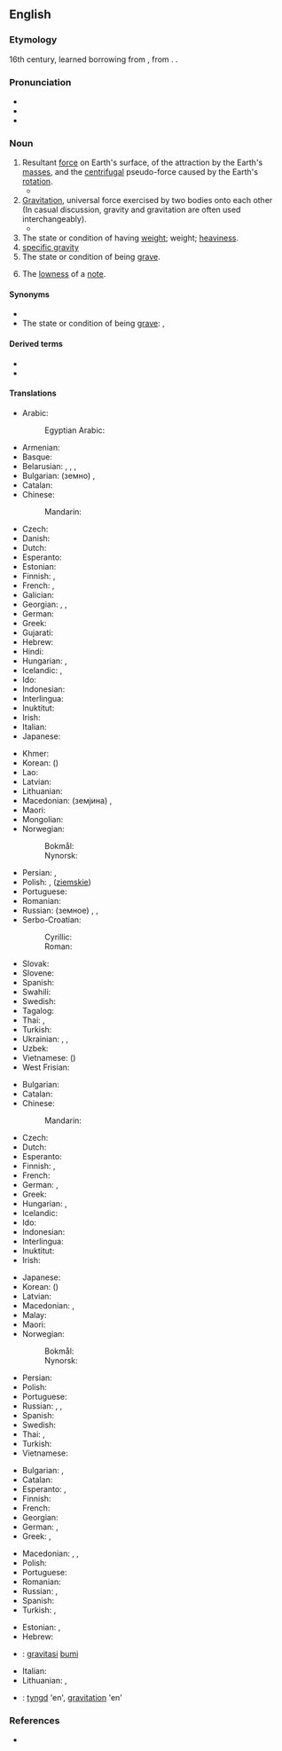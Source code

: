 ==English==
{{wikipedia}}

===Etymology===
16th century, learned borrowing from {{lbor|en|la|gravitās||weight|notext=1}}, from {{m|la|gravis||heavy}}. {{doublet|gravitas|lang=en}}.

===Pronunciation===
* {{IPA|/ˈɡɹævɪti/|lang=en}}
* {{audio|en-us-gravity.ogg|Audio (US)|lang=en}}
* {{hyphenation|grav|i|ty|lang=en}}

===Noun===
{{en-noun|~|gravities}}

# Resultant [[force]] on Earth's surface, of the attraction by the Earth's [[mass]]es, and the [[centrifugal]] pseudo-force caused by the Earth's [[rotation]].
#* {{quote-magazine|date=2013-06-07|author=David Simpson
|volume=188|issue=26|page=36|magazine={{w|The Guardian Weekly}}
|title=[http://www.guardian.co.uk/books/2013/may/18/falling-upwards-richard-holmes-review Fantasy of navigation]
|passage=It is tempting to speculate about the incentives or compulsions that might explain why anyone would take to the skies in [the] basket [of a balloon]: perhaps out of a desire to escape the '''gravity''' of this world or to get a preview of the next;&nbsp;[&hellip;].}}
# [[gravitation|Gravitation]], universal force exercised by two bodies onto each other<br> (In casual discussion, gravity and gravitation are often used interchangeably).
#* {{quote-magazine|date=2012-01|author=Michael Riordan|volume=100|issue=1|page=86
|magazine={{w|American Scientist}}
|title=[http://www.americanscientist.org/bookshelf/pub/tackling-infinity Tackling Infinity]
|passage=Some of the most beautiful and thus appealing physical theories, including quantum electrodynamics and quantum '''gravity''', have been dogged for decades by infinities that erupt when theorists try to prod their calculations into new domains. Getting rid of these nagging infinities has probably occupied far more effort than was spent in originating the theories.}}
# The state or condition of having [[weight]]; weight; [[heaviness]].
# [[specific gravity]]
# The state or condition of being [[grave]].
# {{lb|en|music}} The [[low]]ness of a [[note]].

====Synonyms====
* {{l|en|weightfulness}}
* The state or condition of being [[grave]]: {{l|en|graveness}}, {{l|en|seriousness}}

====Derived terms====
* {{l|en|centre of gravity}}
* {{l|en|gravity-assist}}

====Translations====
{{trans-top|resultant force on Earth's surface}}
* Arabic: {{t|ar|جَاذِبِيَّة|f}}
*: Egyptian Arabic: {{t|arz|جاذبية|f|tr=gazebeya|sc=Arab}}
* Armenian: {{t+|hy|ձգողականություն}}
* Basque: {{t-needed|eu}}
* Belarusian: {{t|be|прыцяга́нне|n}}, {{t|be|прыцягне́нне|n}}, {{t|be|прыцяжэ́нне|n}}, {{t|be|гравіта́цыя|f}}
* Bulgarian: (земно) {{t|bg|притегляне|n}}, {{t|bg|гравита́ция|f}}
* Catalan: {{t+|ca|gravetat|f}}
* Chinese:
*: Mandarin: {{t+|cmn|重力|tr=zhònglì|sc=Hani}}
* Czech: {{t+|cs|gravitace|f}}
* Danish: {{t|da|gravitation|c}}
* Dutch: {{t+|nl|zwaartekracht|f}}
* Esperanto: {{t|eo|gravito}}
* Estonian: {{t|et|gravitatsioon}}
* Finnish: {{t+|fi|painovoima}}, {{t+|fi|gravitaatio}}
* French: {{t+|fr|gravité|f}}, {{t+|fr|pesanteur|m}}
* Galician: {{t+|gl|gravidade|f}}
* Georgian: {{t|ka|გრავიტაცია}}, {{t|ka|მიზიდულობის ძალა}}, {{t|ka|მიზიდულობა}}
* German: {{t|de|Erdanziehung|f}}
* Greek: {{t+|el|βαρύτητα|f}}
* Gujarati: {{t|gu|ગુરુત્વાકર્ષણ}}
* Hebrew: {{t+|he|כְּבִידָה}}
* Hindi: {{t+|hi|गुरुत्वाकर्षण|m}}
* Hungarian: {{t+|hu|nehézségi erő}}, {{t+|hu|gravitáció}}
* Icelandic: {{t+|is|þyngdarafl}}, {{t+|is|aðdráttarafl}}
* Ido: {{t+|io|gravito}}
* Indonesian: {{t+|id|gaya tarik bumi}}
* Interlingua: {{t|ia|gravitate}}
* Inuktitut: {{t|iu|ᐅᖁᒪᐃᓐᓂᖃᖅᑎᑦᑎᔪᖅ|sc=Cans}}
* Irish: {{t+|ga|imtharraingt|f}}
* Italian: {{t+|it|gravità|f}}
* Japanese: {{t+|ja|重力|tr=じゅうりょく, jūryoku}}
{{trans-mid}}
* Khmer: {{t-needed|km}}
* Korean: {{t+|ko|중력}} ({{t+|ko|重力}})
* Lao: {{t-needed|lo}}
* Latvian: {{t|lv|gravitācija|f}}
* Lithuanian: {{t|lt|gravitacija|f}}
* Macedonian: (земјина) {{t|mk|тежа|f}}, {{t|mk|гравитација|f}}
* Maori: {{t|mi|tōāpapa}}
* Mongolian: {{t+|mn|гравитаци}}
* Norwegian:
*: Bokmål: {{t|nb|tyngdekraft|m|f}}
*: Nynorsk: {{t|nn|tyngdekraft|f}}
* Persian: {{t+|fa|جاذبه|tr=jâzebe}}, {{t+|fa|گرانش|tr=gerâneš}}
* Polish: {{t|pl|ciążenie|n}}, {{t+|pl|przyciąganie|n}} ([[ziemski|ziemskie]])
* Portuguese: {{t+|pt|gravidade|f}}
* Romanian: {{t+|ro|greutate|f}}
* Russian: (земное) {{t+|ru|притяже́ние|n}}, {{t+|ru|тяготе́ние|n}}, {{t+|ru|гравита́ция}}
* Serbo-Croatian:
*: Cyrillic: {{t|sh|гравитација|f}}
*: Roman: {{t+|sh|gravitacija|f}}
* Slovak: {{t|sk|gravitácia|f}}
* Slovene: {{t+|sl|težnost|f}}
* Spanish: {{t+|es|gravedad|f}}
* Swahili: {{t|sw|graviti}}
* Swedish: {{t+|sv|gravitation|c}}
* Tagalog: {{t|tl|dagsin}}
* Thai: {{t|th|แรงโน้มถ่วง}}, {{t|th|แรงดึงดูด}}
* Turkish: {{t+|tr|kütle çekimi}}
* Ukrainian: {{t|uk|притяга́ння|n}}, {{t|uk|тяжі́ння|n}}, {{t|uk|гравіта́ція|f}}
* Uzbek: {{t+|uz|gravitatsiya}}
* Vietnamese: {{t+|vi|trọng lực}} ({{t|vi|重力}})
* West Frisian: {{t|fy|swiertekrêft}}
{{trans-bottom}}

{{trans-top|gravitation, gravity force on two mass bodies}}
* Bulgarian: {{t|bg|гравита́ция|f}}
* Catalan: {{t+|ca|gravetat|f}}
* Chinese:
*: Mandarin: {{t+|cmn|引力|tr=yǐnlì|sc=Hani}}
* Czech: {{t+|cs|gravitace|f}}
* Dutch: {{t+|nl|zwaartekracht|f}}
* Esperanto: {{t|eo|gravito}}
* Finnish: {{t+|fi|painovoima}}, {{t+|fi|gravitaatio}}
* French: {{t+|fr|gravité|f}}
* German: {{t+|de|Schwerkraft|f}}, {{t+|de|Gravitation|f}}
* Greek: {{t+|el|βαρύτητα|f}}
* Hungarian: {{t+|hu|gravitáció}}, {{t+|hu|tömegvonzás}}
* Icelandic: {{t+|is|aðdráttarafl}}
* Ido: {{t|io|gravitado}}
* Indonesian: {{t+|id|gravitasi}}
* Interlingua: {{t|ia|gravitation}}
* Inuktitut: {{t|iu|ᐅᖁᒪᐃᓐᓂᖃᖅᑎᑦᑎᔪᖅ|sc=Cans}}
* Irish: {{t+|ga|imtharraingt|f}}
{{trans-mid}}
* Japanese: {{t+|ja|引力|tr=いんりょく, inryoku}}
* Korean: {{t+|ko|인력}} ({{t+|ko|引力}})
* Latvian: {{t|lv|gravitācija|f}}
* Macedonian: {{t|mk|тежа|f}}, {{t|mk|гравитација|f}}
* Malay: {{t|ms|graviti}}
* Maori: {{t|mi|tōāpapa}}
* Norwegian:
*: Bokmål: {{t|nb|tyngdekraft|m|f}}
*: Nynorsk: {{t|nn|tyngdekraft|f}}
* Persian: {{t+|fa|گرانش|tr=gerâneš}}
* Polish: {{t+|pl|grawitacja|f}}
* Portuguese: {{t+|pt|gravitação|f}}
* Russian: {{t+|ru|тяготе́ние|n}}, {{t+|ru|гравита́ция}}, {{t+|ru|притяже́ние|n}}
* Spanish: {{t+|es|gravedad|f}}
* Swedish: {{t+|sv|tyngd|c}}
* Thai: {{t|th|ความโน้มถ่วง}}, {{t|th|แรงดึงดูด}}
* Turkish: {{t+|tr|kütle çekimi}}
* Vietnamese: {{t|vi|lực hấp dẫn}}
{{trans-bottom}}

{{trans-top|graveness, the condition or state of being grave}}
* Bulgarian: {{t+|bg|серио́зност|f}}, {{t+|bg|ва́жност|f}}
* Catalan: {{t+|ca|gravetat|f}}
* Esperanto: {{t|eo|graveco}}, {{t|eo|seriozeco}}
* Finnish: {{t+|fi|vakavuus}}
* French: {{t+|fr|gravité|f}}
* Georgian: {{t|ka|სერიოზულობა}}
* German: {{t|de|Bedenklichkeit|f}}, {{t+|de|Ernst|m}}
* Greek: {{t+|el|σοβαρότητα|f}}, {{t+|el|δριμύτητα|f}}
{{trans-mid}}
* Macedonian: {{t|mk|сериозност|f}}, {{t|mk|тежина|f}}, {{t|mk|важност|f}}
* Polish: {{t+|pl|powaga|f}}
* Portuguese: {{t+|pt|gravidade|f}}
* Romanian: {{t+|ro|gravitate|f}}
* Russian: {{t+|ru|серьёзность}}, {{t+|ru|ва́жность}}
* Spanish: {{t+|es|gravedad|f}}
* Turkish: {{t+|tr|ağırbaşlılık}}, {{t+|tr|ciddiyet}}
{{trans-bottom}}

{{checktrans-top}}
* Estonian: {{t-check|et|raskusjõud}}, {{t-check|et|gravitatsioon}}
* Hebrew: {{t-check|he|משיכה|f|tr=meshiĥa}}
* {{ttbc|id}}: [[gravitasi]] [[bumi]]
{{trans-mid}}
* Italian: {{t+check|it|gravità|f}}
* Lithuanian: {{t-check|lt|trauka|f}}, {{t-check|lt|gravitacija|f}}
* {{ttbc|sv}}: [[tyngd]] 'en', [[gravitation]] 'en'
{{trans-bottom}}

===References===
* {{R:OED2}}
{{projectlink|1911|Gravitation}}